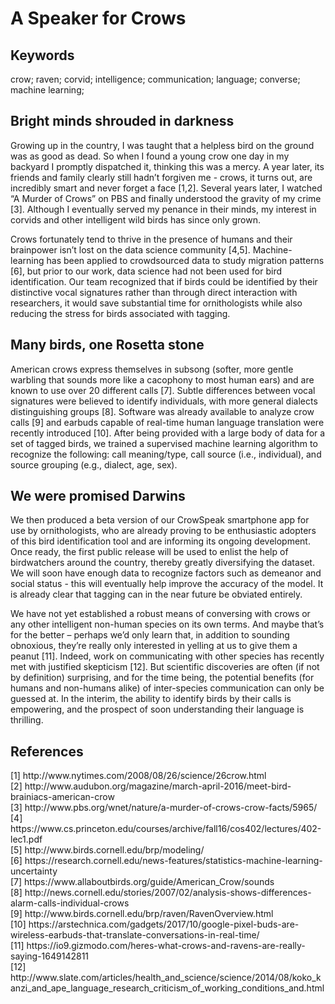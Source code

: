 # A Speaker for Crows {#speaker-for-the-crows}

## Keywords

crow; raven; corvid; intelligence; communication; language; converse; machine learning; 

## Bright minds shrouded in darkness

Growing up in the country, I was taught that a helpless bird on the ground was as good as dead. So when I found a young crow one day in my backyard I promptly dispatched it, thinking this was a mercy. A year later, its friends and family clearly still hadn't forgiven me - crows, it turns out, are incredibly smart and never forget a face [1,2]. Several years later, I watched "A Murder of Crows" on PBS and finally understood the gravity of my crime [3]. Although I eventually served my penance in their minds, my interest in corvids and other intelligent wild birds has since only grown. 

Crows fortunately tend to thrive in the presence of humans and their brainpower isn't lost on the data science community [4,5]. Machine-learning has been applied to crowdsourced data to study migration patterns [6], but prior to our work, data science had not been used for bird identification. Our team recognized that if birds could be identified by their distinctive vocal signatures rather than through direct interaction with researchers, it would save substantial time for ornithologists while also reducing the stress for birds associated with tagging. 

## Many birds, one Rosetta stone

American crows express themselves in subsong (softer, more gentle warbling that sounds more like a cacophony to most human ears) and are known to use over 20 different calls [7]. Subtle differences between vocal signatures were believed to identify individuals, with more general dialects distinguishing groups [8]. Software was already available to analyze crow calls [9] and earbuds capable of real-time human language translation were recently introduced [10]. After being provided with a large body of data for a set of tagged birds, we trained a supervised machine learning algorithm to recognize the following: call meaning/type, call source (i.e., individual), and source grouping (e.g., dialect, age, sex).

## We were promised Darwins

We then produced a beta version of our CrowSpeak smartphone app for use by ornithologists, who are already proving to be enthusiastic adopters of this bird identification tool and are informing its ongoing development. Once ready, the first public release will be used to enlist the help of birdwatchers around the country, thereby greatly diversifying the dataset. We will soon have enough data to recognize factors such as demeanor and social status - this will eventually help improve the accuracy of the model. It is already clear that tagging can in the near future be obviated entirely. 

We have not yet established a robust means of conversing with crows or any other intelligent non-human species on its own terms. And maybe that's for the better -- perhaps we'd only learn that, in addition to sounding obnoxious, they're really only interested in yelling at us to give them a peanut [11]. Indeed, work on communicating with other species has recently met with justified skepticism [12]. But scientific discoveries are often (if not by definition) surprising, and for the time being, the potential benefits (for humans and non-humans alike) of inter-species communication can only be guessed at. In the interim, the ability to identify birds by their calls is empowering, and the prospect of soon understanding their language is thrilling. 

## References

[1] http://www.nytimes.com/2008/08/26/science/26crow.html  
[2] http://www.audubon.org/magazine/march-april-2016/meet-bird-brainiacs-american-crow  
[3] http://www.pbs.org/wnet/nature/a-murder-of-crows-crow-facts/5965/  
[4] https://www.cs.princeton.edu/courses/archive/fall16/cos402/lectures/402-lec1.pdf  
[5] http://www.birds.cornell.edu/brp/modeling/  
[6] https://research.cornell.edu/news-features/statistics-machine-learning-uncertainty  
[7] https://www.allaboutbirds.org/guide/American_Crow/sounds  
[8] http://news.cornell.edu/stories/2007/02/analysis-shows-differences-alarm-calls-individual-crows  
[9] http://www.birds.cornell.edu/brp/raven/RavenOverview.html  
[10] https://arstechnica.com/gadgets/2017/10/google-pixel-buds-are-wireless-earbuds-that-translate-conversations-in-real-time/  
[11] https://io9.gizmodo.com/heres-what-crows-and-ravens-are-really-saying-1649142811  
[12] http://www.slate.com/articles/health_and_science/science/2014/08/koko_kanzi_and_ape_language_research_criticism_of_working_conditions_and.html

